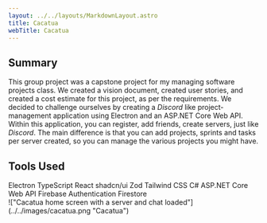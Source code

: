 ```yaml
---
layout: ../../layouts/MarkdownLayout.astro
title: Cacatua
webTitle: Cacatua
---
```



## Summary

This group project was a capstone project for my managing software projects class. We created
a vision document, created user stories, and created a cost estimate for this project, as per the
requirements. We decided to challenge ourselves by creating a _Discord_ like project-management
application using Electron and an ASP.NET Core Web API. Within this application, you can register,
add friends, create servers, just like _Discord_. The main difference is that you can add projects,
sprints and tasks per server created, so you can manage the various projects you might have.

## Tools Used

<div class="flex flex-wrap gap-4 max-w-3xl justify-center">
    <SkillTag>Electron</SkillTag>
    <SkillTag>TypeScript</SkillTag>
    <SkillTag>React</SkillTag>
    <SkillTag>shadcn/ui</SkillTag>
    <SkillTag>Zod</SkillTag>
    <SkillTag>Tailwind CSS</SkillTag>
    <SkillTag>C#</SkillTag>
    <SkillTag>ASP.NET Core Web API</SkillTag>
    <SkillTag>Firebase Authentication</SkillTag>
    <SkillTag>Firestore</SkillTag>
</div>

<div class="mt-8">
    !["Cacatua home screen with a server and chat
    loaded"](../../images/cacatua.png "Cacatua")
</div>
